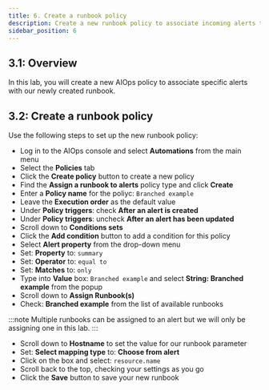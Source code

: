 ```yaml
---
title: 6. Create a runbook policy
description: Create a new runbook policy to associate incoming alerts to our runbook
sidebar_position: 6
---
```


## 3.1: Overview

In this lab, you will create a new AIOps policy to associate specific alerts with our newly created runbook.

## 3.2: Create a runbook policy

Use the following steps to set up the new runbook policy:

- Log in to the AIOps console and select **Automations** from the main menu
- Select the **Policies** tab
- Click the **Create policy** button to create a new policy
- Find the **Assign a runbook to alerts** policy type and click **Create**
- Enter a **Policy name** for the poliyc: `Branched example`
- Leave the **Execution order** as the default value
- Under **Policy triggers**: check **After an alert is created**
- Under **Policy triggers**: uncheck **After an alert has been updated**
- Scroll down to **Conditions sets**
- Click the **Add condition** button to add a condition for this policy
- Select **Alert property** from the drop-down menu
- Set: **Property** to: `summary`
- Set: **Operator** to: `equal to`
- Set: **Matches** to: `only`
- Type into **Value** box: `Branched example` and select **String: Branched example** from the popup
- Scroll down to **Assign Runbook(s)**
- Check: **Branched example** from the list of available runbooks

:::note
Multiple runbooks can be assigned to an alert but we will only be assigning one in this lab.
:::

- Scroll down to **Hostname** to set the value for our runbook parameter
- Set: **Select mapping type** to: **Choose from alert**
- Click on the box and select: `resource.name`
- Scroll back to the top, checking your settings as you go
- Click the **Save** button to save your new runbook

